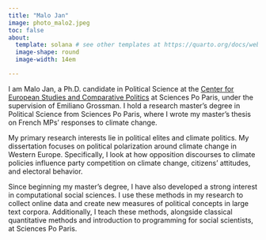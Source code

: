 ```yaml
---
title: "Malo Jan"
image: photo_malo2.jpeg
toc: false
about: 
  template: solana # see other templates at https://quarto.org/docs/websites/website-about.html#templates
  image-shape: round
  image-width: 14em

---
```

<meta name="google-site-verification" content="nT0SX1PlQLGWz-Q1XWn1nyNICGJGAFfllGEKpKLMyow" />

I am Malo Jan, a Ph.D. candidate in Political Science at the [Center for European Studies and Comparative Politics](https://www.sciencespo.fr/centre-etudes-europeennes/en/) at Sciences Po Paris, under the supervision of Emiliano Grossman. I hold a research master's degree in Political Science from Sciences Po Paris, where I wrote my master's thesis on French MPs' responses to climate change. 

My primary research interests lie in political elites and climate politics. My dissertation focuses on political polarization around climate change in Western Europe. Specifically, I look at how opposition discourses to climate policies influence party competition on climate change, citizens' attitudes, and electoral behavior.

Since beginning my master's degree, I have also developed a strong interest in computational social sciences. I use these methods in my research to collect online data and create new measures of political concepts in large text corpora. Additionally, I teach these methods, alongside classical quantitative methods and introduction to programming for social scientists, at Sciences Po Paris.


